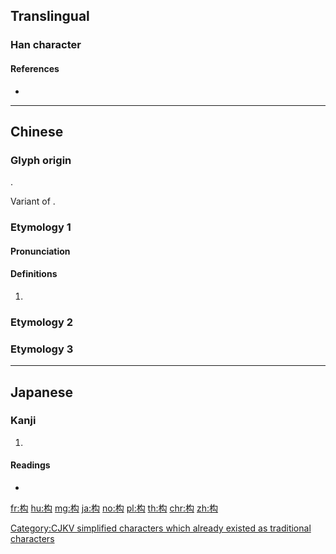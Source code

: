 {{character info/new}}
{{also|構|搆}}
==Translingual==

[[Category:CJKV simplified characters which already existed as traditional characters]]

===Han character===
{{Han char|rn=75|rad=木|as=04|sn=8|four=47920|canj=DPI,XDPI|ids=⿰木勾}}

====References====
* {{Han ref|kx=0514.210|dkj=14523|dj=0902.070|hdz=21174.010|uh=6784|ud=26500|bh=CCDB|bd=52443}}

----

==Chinese==
{{zh-forms}}

===Glyph origin===
{{Han etym}}
{{Han compound|木|勾|c1=s|c2=p|ls=psc}}.

Variant of {{och-l|構}}.

===Etymology 1===

====Pronunciation====
{{zh-pron
|m=gòu,gōu,2nb=Taiwan
|c=
|mc=
|oc=
|ma=
|cat=n
}}

====Definitions====
{{zh-hanzi}}

# {{rfdef|lang=zh}} <!-- Chinese Linguipedia: 木名，即楮木 -->

===Etymology 2===
{{zh-see|構}}

===Etymology 3===
{{zh-see|枸|v}}

----

==Japanese==

===Kanji===
{{ja-kanji|grade=|rs=木04}}

# {{defn|lang=ja|sort=木04}}

====Readings====
* {{ja-readings|on=[[こう]] (kō)|kun=[[かまえる]] (kamaeru), [[かまう]] (kamau)}}

[[fr:构]]
[[hu:构]]
[[mg:构]]
[[ja:构]]
[[no:构]]
[[pl:构]]
[[th:构]]
[[chr:构]]
[[zh:构]]